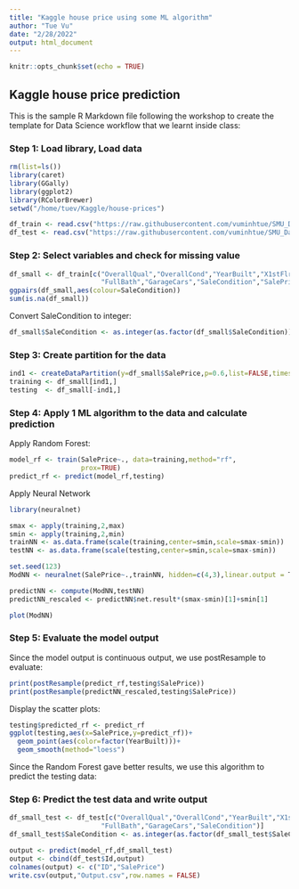 ```yaml
---
title: "Kaggle house price using some ML algorithm"
author: "Tue Vu"
date: "2/28/2022"
output: html_document
---
```


```r
knitr::opts_chunk$set(echo = TRUE)
```

## Kaggle house price prediction

This is the sample R Markdown file following the workshop to create the template for Data Science workflow that we learnt inside class:

### Step 1: Load library, Load data


```r
rm(list=ls())
library(caret)
library(GGally)
library(ggplot2)
library(RColorBrewer)
setwd("/home/tuev/Kaggle/house-prices")

df_train <- read.csv("https://raw.githubusercontent.com/vuminhtue/SMU_Data_Science_workflow_R/master/data/Kaggle_house_prices/train.csv",head=T)
df_test <- read.csv("https://raw.githubusercontent.com/vuminhtue/SMU_Data_Science_workflow_R/master/data/Kaggle_house_prices/test.csv",head=T)
```


### Step 2: Select variables and check for missing value

```r
df_small <- df_train[c("OverallQual","OverallCond","YearBuilt","X1stFlrSF",
                       "FullBath","GarageCars","SaleCondition","SalePrice")]
ggpairs(df_small,aes(colour=SaleCondition))
sum(is.na(df_small))
```

Convert SaleCondition to integer:

```r
df_small$SaleCondition <- as.integer(as.factor(df_small$SaleCondition))
```

### Step 3: Create partition for the data

```r
ind1 <- createDataPartition(y=df_small$SalePrice,p=0.6,list=FALSE,times=1)
training <- df_small[ind1,]
testing  <- df_small[-ind1,] 
```

### Step 4: Apply 1 ML algorithm to the data and calculate prediction

Apply Random Forest:

```r
model_rf <- train(SalePrice~., data=training,method="rf",
                  prox=TRUE)
predict_rf <- predict(model_rf,testing)
```

Apply Neural Network

```r

library(neuralnet)

smax <- apply(training,2,max)
smin <- apply(training,2,min)
trainNN <- as.data.frame(scale(training,center=smin,scale=smax-smin))
testNN <- as.data.frame(scale(testing,center=smin,scale=smax-smin))

set.seed(123)
ModNN <- neuralnet(SalePrice~.,trainNN, hidden=c(4,3),linear.output = T)

predictNN <- compute(ModNN,testNN)
predictNN_rescaled <- predictNN$net.result*(smax-smin)[1]+smin[1]
```

```r
plot(ModNN)
```


### Step 5: Evaluate the model output

Since the model output is continuous output, we use postResample to evaluate:

```r
print(postResample(predict_rf,testing$SalePrice))
print(postResample(predictNN_rescaled,testing$SalePrice))
```

Display the scatter plots:

```r
testing$predicted_rf <- predict_rf
ggplot(testing,aes(x=SalePrice,y=predict_rf))+
  geom_point(aes(color=factor(YearBuilt)))+
  geom_smooth(method="loess")
```

Since the Random Forest gave better results, we use this algorithm to predict the testing data:



### Step 6: Predict the test data and write output

```r
df_small_test <- df_test[c("OverallQual","OverallCond","YearBuilt","X1stFlrSF",
                       "FullBath","GarageCars","SaleCondition")]
df_small_test$SaleCondition <- as.integer(as.factor(df_small_test$SaleCondition))

output <- predict(model_rf,df_small_test)
output <- cbind(df_test$Id,output)
colnames(output) <- c("ID","SalePrice")
write.csv(output,"Output.csv",row.names = FALSE)
```